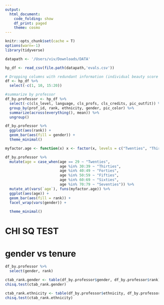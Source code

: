 ```yaml
---
output:
  html_document:
    code_folding: show
    df_print: paged
    theme: cosmo
---
```


<style> 
  response {color : #F2A130;}
  img {border: 10px solid #E9EBED; padding: 15px;}
  .dent {margin-left: 40px;}
</style>

```r
knitr::opts_chunk$set(cache = T)
options(warn=-1)
library(tidyverse)

datapath <- '/Users/viv/Downloads/DATA'
```  

```r
hp_df <- read_csv(file.path(datapath,'evals.csv'))
```

```r
# Dropping columns with redundant information (individual beauty score columns)
df <- hp_df %>%
  select(-c(1, 10, 15:20))

#summarize by professor
df_by.professor <- hp_df %>%
  select(-c(cls_level, language, cls_profs, cls_credits, pic_outfit)) %>%
  group_by(prof_id, rank, ethnicity, gender, pic_color) %>%
  summarize(across(everything(), mean)) %>%
  ungroup()
```

```r
df_by.professor %>% 
  ggplot(aes(rank)) +
  geom_bar(aes(fill = gender)) +
  theme_minimal()
```

```r
myfactor.age <- function(x) x <- factor(x, levels = c("Twenties", "Thirties", "Forties", "Fifties", "Sixties", "Seventies"))

df_by.professor %>% 
  mutate(age = case_when(age == 29 ~ "Twenties",
                         age %in% 30:39 ~ "Thirties",
                         age %in% 40:49 ~ "Forties",
                         age %in% 50:59 ~ "Fifties",
                         age %in% 60:69 ~ "Sixties",
                         age %in% 70:79 ~ "Seventies")) %>% 
  mutate_at(vars(`age`), funs(myfactor.age)) %>%
  ggplot(aes(age)) +
  geom_bar(aes(fill = rank)) +
  facet_wrap(vars(gender)) +
  
  theme_minimal()
```


# CHI SQ TEST

# gender vs tenure

```r
df_by.professor %>% 
  select(gender, rank)

ctab_rank.gender <- table(df_by.professor$gender, df_by.professor$rank)
chisq.test(ctab_rank.gender)

ctab_rank.ethnicity <- table(df_by.professor$ethnicity, df_by.professor$rank)
chisq.test(ctab_rank.ethnicity)
```


